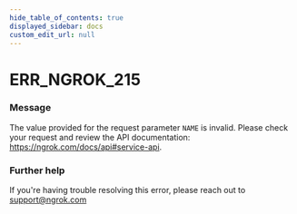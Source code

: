 ```yaml
---
hide_table_of_contents: true
displayed_sidebar: docs
custom_edit_url: null
---
```



# ERR_NGROK_215

### Message

The value provided for the request parameter `NAME` is invalid. Please check your request and review the API documentation: https://ngrok.com/docs/api#service-api.

### Further help

If you're having trouble resolving this error, please reach out to [support@ngrok.com](mailto:support@ngrok.com?subject=Help%20with%20ERR_NGROK_215)

<ErrorDetails error="err_ngrok_215" />
